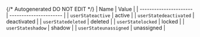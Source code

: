 {/* Autogenerated DO NOT EDIT  */}
| Name                   | Value                  |
| ---------------------- | ---------------------- |
| `userStateactive`      | active                 |
| `userStatedeactivated` | deactivated            |
| `userStatedeleted`     | deleted                |
| `userStatelocked`      | locked                 |
| `userStateshadow`      | shadow                 |
| `userStateunassigned`  | unassigned             |